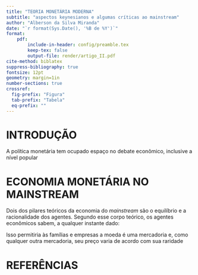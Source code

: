```yaml
---
title: "TEORIA MONETÁRIA MODERNA"
subtitle: "aspectos keynesianos e algumas críticas ao mainstream"
author: "Alberson da Silva Miranda"
date: "`r format(Sys.Date(), '%B de %Y')`"
format:
    pdf:
        include-in-header: config/preamble.tex
        keep-tex: false
        output-file: render/artigo_II.pdf
cite-method: biblatex
suppress-bibliography: true
fontsize: 12pt
geometry: margin=1in
number-sections: true
crossref:
  fig-prefix: "Figura"
  tab-prefix: "Tabela"
  eq-prefix: ""
---
```


# INTRODUÇÃO {-}

A política monetária tem ocupado espaço no debate econômico, inclusive a nível popular

# ECONOMIA MONETÁRIA NO MAINSTREAM

Dois dos pilares teóricos da economia do *mainstream* são o equilíbrio e a racionalidade dos agentes. Segundo esse corpo teórico, os agentes econômicos sabem, a qualquer instante dado:

\begin{citacao}
1) que provisões em produtos deve ter para sua comodidade; 2) quanto deve ter em caixa para restabelecer essas provisões e para comprar produtos e serviços consumíveis, à medida que são consumidos (esperando que esgotem os prazos de seus arrendamentos, de seus dalários e de seus juros), quer para comprar capitais novos. \cite{walras_leon_compendio_1986}
\end{citacao}

Isso permitiria às famílias e empresas a moeda é uma mercadoria e, como qualquer outra mercadoria, seu preço varia de acordo com sua raridade 

# REFERÊNCIAS {-}
